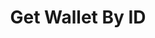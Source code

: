 ---
openapi: /openapi.json GET /accounts/{id}
title: Get Wallet By ID
sidebarTitle: Get Wallet By ID
description: Get details of your created wallet by its ID. You can get this in either NGN or GHS.
---